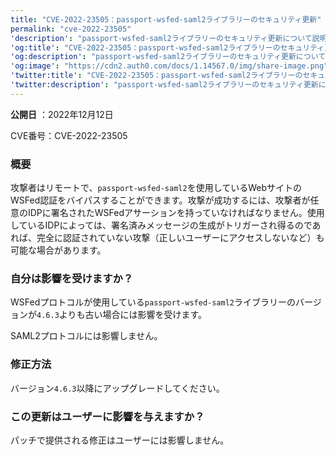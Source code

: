 ```yaml
---
title: "CVE-2022-23505：passport-wsfed-saml2ライブラリーのセキュリティ更新"
permalink: "cve-2022-23505"
'description': "passport-wsfed-saml2ライブラリーのセキュリティ更新について説明します。"
'og:title': "CVE-2022-23505：passport-wsfed-saml2ライブラリーのセキュリティ更新"
'og:description': "passport-wsfed-saml2ライブラリーのセキュリティ更新について説明します。"
'og:image': "https://cdn2.auth0.com/docs/1.14567.0/img/share-image.png"
'twitter:title': "CVE-2022-23505：passport-wsfed-saml2ライブラリーのセキュリティ更新"
'twitter:description': "passport-wsfed-saml2ライブラリーのセキュリティ更新について説明します。"
---
```


**公開日** ：2022年12月12日

CVE番号：CVE-2022-23505

### 概要

攻撃者はリモートで、`passport-wsfed-saml2`を使用しているWebサイトのWSFed認証をバイパスすることができます。攻撃が成功するには、攻撃者が任意の<Tooltip data-tooltip-id="react-containers-DefinitionTooltip-2" href="/ja-jp/glossary?term=idp" tip="IDプロバイダー（IdP）: デジタルIDを保存および管理するサービス。" cta="用語集の表示">IDP</Tooltip>に署名されたWSFedアサーションを持っていなければなりません。使用しているIDPによっては、署名済みメッセージの生成がトリガーされ得るのであれば、完全に認証されていない攻撃（正しいユーザーにアクセスしないなど）も可能な場合があります。

### 自分は影響を受けますか？

WSFedプロトコルが使用している`passport-wsfed-saml2`ライブラリーのバージョンが`4.6.3`よりも古い場合には影響を受けます。

SAML2プロトコルには影響しません。

### 修正方法

バージョン`4.6.3`以降にアップグレードしてください。

### この更新はユーザーに影響を与えますか？

パッチで提供される修正はユーザーには影響しません。